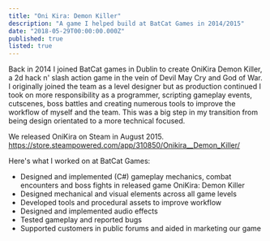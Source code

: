 ```yaml
---
title: "Oni Kira: Demon Killer"
description: "A game I helped build at BatCat Games in 2014/2015"
date: "2018-05-29T00:00:00.000Z"
published: true
listed: true
---
```


<YouTube videoID="6AMTGELgglA" />

Back in 2014 I joined BatCat games in Dublin to create OniKira Demon Killer, a 2d hack n' slash action game in the vein of Devil May Cry and God of War.
I originally joined the team as a level designer but as production continued I took on more responsibility as a programmer, scripting gameplay events, cutscenes, boss battles and creating numerous tools to improve the workflow of myself and the team. This was a big step in my transition from being design orientated to a more technical focused.

We released OniKira on Steam in August 2015.
https://store.steampowered.com/app/310850/Onikira__Demon_Killer/

Here's what I worked on at BatCat Games:

- Designed and implemented (C#) gameplay mechanics, combat encounters and boss fights in released game OniKira: Demon Killer
- Designed mechanical and visual elements across all game levels
- Developed tools and procedural assets to improve workflow
- Designed and implemented audio effects
- Tested gameplay and reported bugs
- Supported customers in public forums and aided in marketing our game
